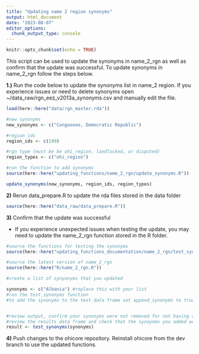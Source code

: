 ```yaml
---
title: "Updating name 2 region synonyms"
output: html_document
date: "2023-08-07"
editor_options: 
  chunk_output_type: console
---
```


```r
knitr::opts_chunk$set(echo = TRUE)
```

This script can be used to update the synonyms in name_2\_rgn as well as confirm that the update was successful. To update synonyms in name_2\_rgn follow the steps below.

**1.)** Run the code below to update the synonyms list in name_2 region. If you experience issues or need to delete synonyms open \~/data_raw/rgn_eez_v2013a_synonyms.csv and manually edit the file.

```r
load(here::here("data/rgn_master.rda"))

#new synonyms
new_synonyms <- c("Congooooo, Democratic Republic")

#region ids
region_ids <- c(199)

#rgn type (must be be ohi_region, landlocked, or disputed)
region_types <- c("ohi_region")

#run the function to add synonyms 
source(here::here("updating_functions/name_2_rgn/update_synonyms.R"))

update_synonyms(new_synonyms, region_ids, region_types)
```

**2)** Rerun data_prepare.R to update the rda files stored in the data folder

```r
source(here::here("data_raw/data_prepare.R"))
```

**3)** Confirm that the update was successful

-   If you experience unexpected issues when testing the update, you may need to update the name_2\_rgn function stored in the R folder.

```r
#source the functions for testing the synonyms 
source(here::here("updating_functions_documentation/name_2_rgn/test_synonyms.R"))

#source the latest version of name_2_rgn
source(here::here("R/name_2_rgn.R"))

#create a list of synyonyms that you updated 

synonyms <- c("Albania") #replace this with your list
#run the test_synonyms function
#to add the synonyms to the test data frame set append_synonyms to true, do not do this until you have confirmed they are working as expected


#review output, confirm your synonyms were not removed for not having any match in the lookup tables 
#review the results data frame and check that the synoynms you added were assigned to the correct region
result <- test_synonyms(synonyms)
```

**4)** Push changes to the ohicore repository. Reinstall ohicore from the dev branch to use the updated functions.
